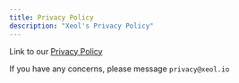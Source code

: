 ```yaml
---
title: Privacy Policy
description: "Xeol's Privacy Policy"
---
```


Link to our [Privacy Policy](https://www.xeol.io/privacy-policy)

If you have any concerns, please message `privacy@xeol.io`